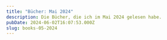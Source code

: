 ```yaml
---
title: "Bücher: Mai 2024"
description: Die Bücher, die ich im Mai 2024 gelesen habe.
pubDate: 2024-06-02T16:07:53.000Z
slug: books-05-2024
---
```




<Epigraph
  quote="But time's a river, Locke, and we've always drifted farther down it than we think."
  cite="Father Chains to young Locke Lamora"
/>

<StolenFocus />

<Kafka />

<Wetter />
